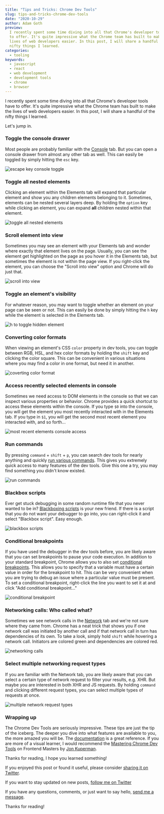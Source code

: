 ```yaml
---
title: "Tips and Tricks: Chrome Dev Tools"
slug: tips-and-tricks-chrome-dev-tools
date: "2020-10-29"
author: Adam Goth
preview:
  I recently spent some time diving into all that Chrome's developer tools have
  to offer. It's quite impressive what the Chrome team has built to make the
  lives of web developers easier. In this post, I will share a handful of the
  nifty things I learned.
categories:
  - tooling
keywords:
  - javascript
  - react
  - web development
  - development tools
  - chrome
  - browser
---
```


I recently spent some time diving into all that Chrome's developer tools have to
offer. It's quite impressive what the Chrome team has built to make the lives of
web developers easier. In this post, I will share a handful of the nifty things
I learned.

Let's jump in.

### Toggle the console drawer

Most people are probably familiar with the
[Console](https://developers.google.com/web/tools/chrome-devtools/console/reference)
tab. But you can open a console drawer from almost any other tab as well. This
can easily be toggled by simply hitting the `esc` key.

![escape key console toggle](https://media.giphy.com/media/C4nvLNDUimi984DvGl/giphy.gif)

### Toggle all nested elements

Clicking an element within the Elements tab will expand that particular element
and show you any children elements belonging to it. Sometimes, elements can be
nested several layers deep. By holding the `option` key while clicking an
element, you can expand **all** children nested within that element.

![toggle all nested elements](https://media.giphy.com/media/UCsgJYqUDCVUEg0q63/giphy.gif)

### Scroll element into view

Sometimes you may see an element with your Elements tab and wonder where exactly
that element lives on the page. Usually, you can see the element get highlighted
on the page as you hover it in the Elements tab, but sometimes the element is
not within the page view. If you right-click the element, you can choose the
"Scroll into view" option and Chrome will do just that.

![scroll into view](https://media.giphy.com/media/JK74tuyVCAyDtLcXHq/giphy.gif)

### Toggle an element's visibility

For whatever reason, you may want to toggle whether an element on your page can
be seen or not. This can easily be done by simply hitting the `h` key while the
element is selected in the Elements tab.

![h to toggle hidden element](https://media.giphy.com/media/t0ylr2sHarOQA8xuuF/giphy.gif)

### Converting color formats

When viewing an element's CSS `color` property in dev tools, you can toggle
between RGB, HSL, and hex color formats by holding the `shift` key and clicking
the color square. This can be convenient in various situations where you may
find a color in one format, but need it in another.

![coverting color format](https://media.giphy.com/media/yZQQLiyyxVdkBjHLoO/giphy.gif)

### Access recently selected elements in console

Sometimes we need access to DOM elements in the console so that we can inspect
various properties or behavior. Chrome provides a quick shortcut to access these
elements within the console. If you type `$0` into the console, you will get the
element you most recently interacted with in the Elements tab. If you type in
`$1`, you will get the second most recent element you interacted with, and so
forth...

![most recent elements console access](https://media.giphy.com/media/Fbpduv3lSKZX6eu1N5/giphy.gif)

### Run commands

By pressing `command` + `shift` + `p`, you can search dev tools for nearly
anything and quickly
[run various commands](https://developers.google.com/web/tools/chrome-devtools/command-menu).
This gives you extremely quick access to many features of the dev tools. Give
this one a try, you may find something you didn't know existed.

![run commands](https://media.giphy.com/media/diz6pCLIjt8O1hLNkK/giphy.gif)

### Blackbox scripts

Ever get stuck debugging in some random runtime file that you never wanted to be
in?
[Blackboxing scripts](https://developer.chrome.com/devtools/docs/blackboxing) is
your new friend. If there is a script that you do not want your debugger to go
into, you can right-click it and select "Blackbox script". Easy enough.

![blackbox scripts](https://media.giphy.com/media/0QiT8USJ5inJFmxEF1/giphy.gif)

### Conditional breakpoints

If you have used the debugger in the dev tools before, you are likely aware that
you can set breakpoints to pause your code execution. In addition to your
standard breakpoint, Chrome allows you to also set
[conditional breakpoints](https://developers.google.com/web/tools/chrome-devtools/javascript/breakpoints).
This allows you to specify that a variable must have a certain value in order
for the breakpoint to hit. This can be very convenient when you are trying to
debug an issue where a particular value must be present. To set a conditional
breakpoint, right-click the line you want to set it at and click "Add
conditional breakpoint..."

![conditional breakpoint](https://media.giphy.com/media/n7oOV9shQmzJTDwkNt/giphy.gif)

### Networking calls: Who called what?

Sometimes we see network calls in the
[Network](https://developers.google.com/web/tools/chrome-devtools/network/reference)
tab and we're not sure where they came from. Chrome has a neat trick that shows
you if one network call was initiated by another call and if that network call
in turn has dependencies of its own. To take a look, simply hold `shift` while
hovering a network call. Initiators are colored green and dependencies are
colored red.

![networking calls](https://media.giphy.com/media/fH8XjzbnTUDJGcHAJ4/giphy.gif)

### Select multiple networking request types

If you are familiar with the Network tab, you are likely aware that you can
select a certain type of network request to filter your results, e.g. XHR. But
maybe you are interested in both XHR and JS requests. By holding `command` and
clicking different request types, you can select multiple types of requests at
once.

![multiple network request types](https://media.giphy.com/media/C4SHhZBSYBKkMv4wrx/giphy.gif)

### Wrapping up

The Chrome Dev Tools are seriously impressive. These tips are just the tip of
the iceberg. The deeper you dive into what features are available to you, the
more amazed you will be. The
[documentation](https://developers.google.com/web/tools/chrome-devtools) is a
great reference. If you are more of a visual learner, I would recommend the
[Mastering Chrome Dev Tools](https://frontendmasters.com/courses/chrome-dev-tools/)
on Frontend Masters by [Jon Kuperman](https://twitter.com/jkup).

Thanks for reading, I hope you learned something!

If you enjoyed this post or found it useful, please consider
[sharing it on Twitter](https://twitter.com/intent/tweet?url=https%3A%2F%2Fwww.adamgoth.com%2Ftips-and-tricks-chrome-dev-tools).

If you want to stay updated on new posts,
[follow me on Twitter](https://twitter.com/intent/follow?original_referer=https%3A%2F%2Fpublish.twitter.com%2F%3FbuttonType%3DFollowButton%26query%3Dhttps%253A%252F%252Ftwitter.com%252Finit_adam%26widget%3DButton&ref_src=twsrc%5Etfw&region=follow_link&screen_name=init_adam&tw_p=followbutton)

If you have any questions, comments, or just want to say hello,
[send me a message](https://twitter.com/messages/compose?recipient_id=33618361).

Thanks for reading!
